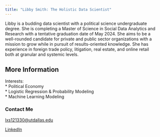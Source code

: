 ---
title: "Libby Smith: The Holistic Data Scientist"
---

Libby is a budding data scientist with a political science undergraduate degree. She is completing a Master of Science in Social Data Analytics and Research with a tentative graduation date of May 2024. She aims to be a well-rounded candidate for private and public sector organizations with a mission to grow while in pursuit of results-oriented knowledge. She has experience in foreign trade policy, litigation, real estate, and online retail both at granular and systemic levels.

## More Information

Interests:\
\* Political Economy\
\* Logistic Regression & Probability Modeling\
\* Machine Learning Modeling\

### Contact Me

[lxs121330\@utdallas.edu](mailto:lxs121330@utdallas.edu)

[LinkedIn](https://linkedin.com/in/liberty-libby-smith-aa6257156)
